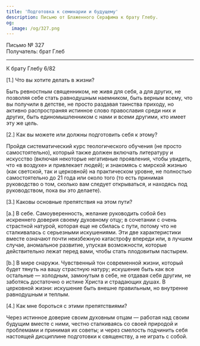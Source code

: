 ```yaml
---
title: 'Подготовка к семинарии и будущему'
description: Письмо от Блаженного Серафима к брату Глебу.
og:
  image: /og/327.png
---
```


<div style={{textAlign:'right', fontFamily:'monospace'}}>Письмо № 327</div>
<div style={{textAlign:'left', fontFamily:'monospace'}}>Получатель: брат Глеб</div>

---

К брату Глебу 6/82

[1.] Что вы хотите делать в жизни?

Быть ревностным священником, не живя для себя, а для других, не позволяя себе стать равнодушным наемником, быть верным всему, что вы получили в детстве, не просто раздавая таинства приходу, но активно распространяя истинное слово православия среди них и других, быть единомышленником с нами и всеми другими, кто имеет эту же цель.

[2.] Как вы можете или должны подготовить себя к этому?

Пройдя систематический курс теологического обучения (не просто самостоятельно), который также должен включать литературу и искусство (включая некоторые негативные проявления, чтобы увидеть, что «в воздухе» и привлекает людей); и знакомясь с мирской жизнью (как светской, так и церковной) на практическом уровне, не полностью самостоятельно до 21 года или около того (то есть принимая руководство о том, сколько вам следует открываться, и находясь под руководством, пока вы это делаете).

[3.] Каковы основные препятствия на этом пути?

[a.] В себе. Самоуверенность, желание руководить собой без искреннего доверия своему духовному отцу; в сочетании с очень страстной натурой, которая еще не сбилась с пути, потому что не сталкивалась с серьезными искушениями. Эти две характеристики вместе означают почти неизбежную катастрофу впереди или, в лучшем случае, аномальное развитие, упуская возможности, которые действительно лежат перед вами, чтобы стать плодовитым пастырем.

[b.] В мире снаружи. Чувственный тон современной жизни, который будет тянуть на вашу страстную натуру; искушение быть как все остальные — холодным, замкнутым в себе, не отдавая себя другим, не заботясь достаточно о истине Христа и страдающих душах. В церковной жизни: искушение быть внешне правильным, но внутренне равнодушным и теплым.

[4.] Как мне бороться с этими препятствиями?

Через истинное доверие своим духовным отцам — работая над своим будущим вместе с ними, честно сталкиваясь со своей природой и проблемами и принимая их советы; и через смелость подчинить себя настоящей дисциплине подготовки к священству, а не играть с собой.
